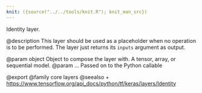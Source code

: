 ```yaml
---
knit: ({source("../../tools/knit.R"); knit_man_src})
---
```

Identity layer.

@description
This layer should be used as a placeholder when no operation is to be
performed. The layer just returns its `inputs` argument as output.

@param object Object to compose the layer with. A tensor, array, or sequential model.
@param ... Passed on to the Python callable

@export
@family core layers
@seealso
+ <https://www.tensorflow.org/api_docs/python/tf/keras/layers/Identity>
